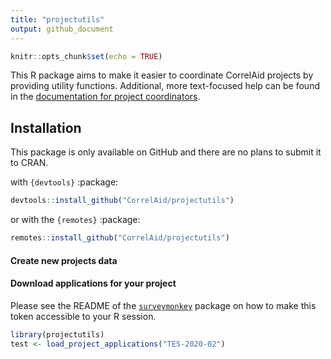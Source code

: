 ```yaml
---
title: "projectutils"
output: github_document
---
```


```r
knitr::opts_chunk$set(echo = TRUE)
```

This R package aims to make it easier to coordinate CorrelAid projects by providing utility functions. 
Additional, more text-focused help can be found in the [documentation for project coordinators](https://docs.correlaid.org/project-manual/project-coordinators).

## Installation
This package is only available on GitHub and there are no plans to submit it to CRAN.

with `{devtools}` :package:
```r
devtools::install_github("CorrelAid/projectutils")
```

or with the `{remotes}` :package: 
```r
remotes::install_github("CorrelAid/projectutils")
```


#### Create new projects data

#### Download applications for your project 


Please see the README of the [`surveymonkey`](https://github.com/tntp/surveymonkey#add-your-oauth-token-to-your-rprofile) package on how to make this token accessible to your R session.


```r
library(projectutils)
test <- load_project_applications("TES-2020-02")
```